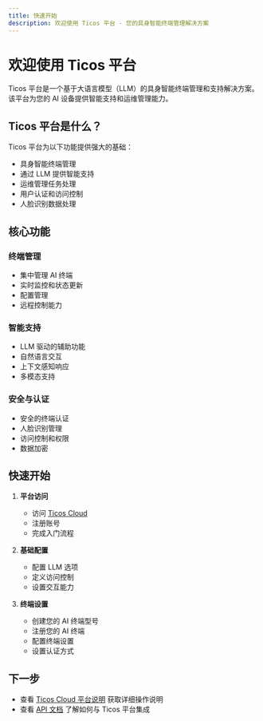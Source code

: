 ```yaml
---
title: 快速开始
description: 欢迎使用 Ticos 平台 - 您的具身智能终端管理解决方案
---
```


# 欢迎使用 Ticos 平台

Ticos 平台是一个基于大语言模型（LLM）的具身智能终端管理和支持解决方案。该平台为您的 AI 设备提供智能支持和运维管理能力。

## Ticos 平台是什么？

Ticos 平台为以下功能提供强大的基础：

- 具身智能终端管理
- 通过 LLM 提供智能支持
- 运维管理任务处理
- 用户认证和访问控制
- 人脸识别数据处理

## 核心功能

### 终端管理

- 集中管理 AI 终端
- 实时监控和状态更新
- 配置管理
- 远程控制能力

### 智能支持

- LLM 驱动的辅助功能
- 自然语言交互
- 上下文感知响应
- 多模态支持

### 安全与认证

- 安全的终端认证
- 人脸识别管理
- 访问控制和权限
- 数据加密

## 快速开始

1. **平台访问**

   - 访问 [Ticos Cloud](https://cloud.ticos.ai)
   - 注册账号
   - 完成入门流程

2. **基础配置**
   - 配置 LLM 选项
   - 定义访问控制
   - 设置交互能力

3. **终端设置**

   - 创建您的 AI 终端型号
   - 注册您的 AI 终端
   - 配置终端设置
   - 设置认证方式

## 下一步

- 查看 [Ticos Cloud 平台说明](platform) 获取详细操作说明
- 查看 [API 文档](api) 了解如何与 Ticos 平台集成
